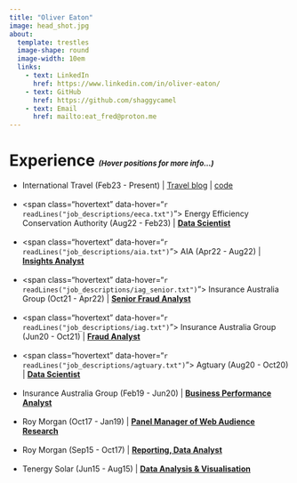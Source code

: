 ```yaml
---
title: "Oliver Eaton"
image: head_shot.jpg
about: 
  template: trestles
  image-shape: round
  image-width: 10em
  links:
    - text: LinkedIn
      href: https://www.linkedin.com/in/oliver-eaton/
    - text: GitHub
      href: https://github.com/shaggycamel
    - text: Email
      href: mailto:eat_fred@proton.me
---
```


# Experience <i><span style="font-size:small;">(Hover positions for more info...)</span></i>

-   International Travel (Feb23 - Present) \| [Travel blog](https://shaggycamel-travelblog.netlify.app/) \| [code](https://github.com/shaggycamel/travel_blog)
<br><br>
-   <span class="hovertext" data-hover="`r readLines("job_descriptions/eeca.txt")`"> Energy Efficiency Conservation Authority (Aug22 - Feb23) \| <u>**Data Scientist**</u></span>
<br><br>
-   <span class="hovertext" data-hover="`r readLines("job_descriptions/aia.txt")`"> AIA (Apr22 - Aug22) \| <u>**Insights Analyst**</u></span>
<br><br>
-   <span class="hovertext" data-hover="`r readLines("job_descriptions/iag_senior.txt")`"> Insurance Australia Group (Oct21 - Apr22) \| <u>**Senior Fraud Analyst**</u></span>
<br><br>
-   <span class="hovertext" data-hover="`r readLines("job_descriptions/iag.txt")`"> Insurance Australia Group (Jun20 - Oct21) \| <u>**Fraud Analyst**</u></span>
<br><br>
-   <span class="hovertext" data-hover="`r readLines("job_descriptions/agtuary.txt")`"> Agtuary (Aug20 - Oct20) \| <u>**Data Scientist**</u></span>
<br><br>
-   Insurance Australia Group (Feb19 - Jun20) \| <u>**Business Performance Analyst**</u>
<br><br>
-   Roy Morgan (Oct17 - Jan19) \| <u>**Panel Manager of Web Audience Research**</u>
<br><br>
-   Roy Morgan (Sep15 - Oct17) \| <u>**Reporting, Data Analyst**</u>
<br><br>
-   Tenergy Solar (Jun15 - Aug15) \| <u>**Data Analysis & Visualisation**</u>

